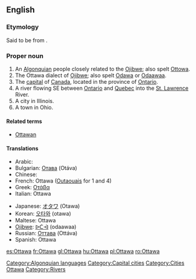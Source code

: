 {{wikipedia}}
==English==

===Etymology===
Said to be from {{etyl|oj}} {{term|odaawaa||traders}}.

===Proper noun===
{{en-proper noun}}

# An [[Algonquian]] people closely related to the [[Ojibwe]]; also spelt [[Ottowa]].
# The Ottawa dialect of [[Ojibwe]]; also spelt [[Odawa]] or [[odaawaa|Odaawaa]].
# The [[capital]] of [[Canada]], located in the province of [[Ontario]].
# A river flowing SE between [[Ontario]] and [[Quebec]] into the [[St. Lawrence]] River.
# A city in Illinois.
# A town in Ohio.

====Related terms====
* [[Ottawan]]

====Translations====
{{trans-top}}
* Arabic: {{t|ar|أوتاوا|f|tr='Utaawaa|sc=Arab}}
* Bulgarian: [[Отава]] (Otáva) {{f}}
* Chinese: {{zh-tsp|渥太華|渥太华|Wòtàihuá}}
* French: Ottawa ([[Outaouais]] for 1 and 4)
* Greek: [[Οτάβα]]
* Italian: Ottawa
{{trans-mid}}
* Japanese: [[オタワ]] (Otawa)
* Korean: [[오타와]] (otawa)
* Maltese: Ottawa
* [[Ojibwe]]: [[odaawaa|ᐅᑖᐙ]] (odaawaa)
* Russian: [[Оттава]] (Ottáva) {{f}}
* Spanish: Ottawa
{{trans-bottom}}

[[Category:Algonquian languages]]
[[Category:Capital cities]]
[[Category:Cities]]
[[Category:Ojibwe language| Ottawa]]
[[Category:Rivers]]

[[es:Ottawa]]
[[fr:Ottawa]]
[[gl:Ottawa]]
[[hu:Ottawa]]
[[pl:Ottawa]]
[[ro:Ottawa]]